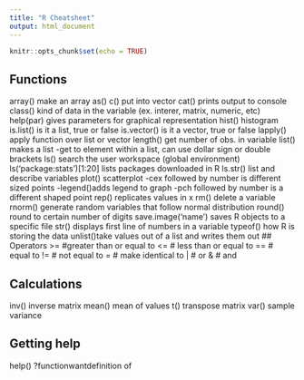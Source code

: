 ```yaml
---
title: "R Cheatsheet"
output: html_document
---
```


```r
knitr::opts_chunk$set(echo = TRUE)
```



## Functions
array() make an array
as()
c() put into vector
cat()  prints output to console
class() kind of data in the variable (ex. interer, matrix, numeric, etc)
help(par) gives parameters for graphical representation
hist() histogram
is.list() is it a list, true or false
is.vector() is it a vector, true or false
lapply() apply function over list or vector
length() get number of obs. in variable
list() makes a list
    -get to element within a list, can use dollar sign or double brackets
ls()   search the user workspace (global environment)
ls('package:stats')[1:20] lists packages downloaded in R
ls.str() list and describe variables
plot() scatterplot
    -cex followed by number is different sized points
    -legend()adds legend to graph
    -pch followed by number is a different shaped point
rep() replicates values in x
rm() delete a variable
rnorm()  generate random variables that follow normal distribution
round() round to certain number of digits
save.image('name') saves R objects to a specific file
str() displays first line of numbers in a variable
typeof() how R is storing the data
unlist()take values out of a list and writes them out
## Operators
>= #greater than or equal to
<= # less than or equal to
== # equal to
!= # not equal to
= # make identical to
| # or
& # and

## Calculations
inv() inverse matrix
mean() mean of values
t() transpose matrix
var() sample variance


## Getting help 
help()
?functionwantdefinition of

